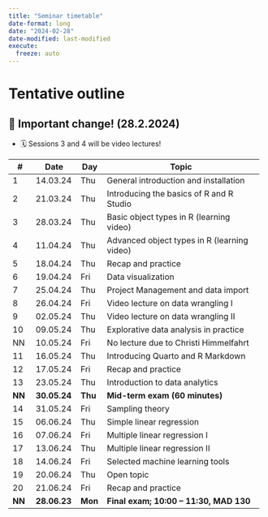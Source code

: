 ```yaml
---
title: "Seminar timetable"
date-format: long
date: "2024-02-28"
date-modified: last-modified
execute: 
  freeze: auto
---
```


# Tentative outline


::: {.callout-important collapse=false}
## 📢 Important change! (28.2.2024)

- 🗓️ Sessions 3 and 4 will be video lectures!

:::

+--------+--------------+---------+--------------------------------------------------------+
| **\#** | **Date**     | **Day** | **Topic**                                              |
+========+==============+=========+========================================================+
| 1      | 14.03.24     | Thu     | General introduction and installation                  |
+--------+--------------+---------+--------------------------------------------------------+
| 2      | 21.03.24     | Thu     | Introducing the basics of R and R Studio               |
+--------+--------------+---------+--------------------------------------------------------+
| 3      | 28.03.24     | Thu     | Basic object types in R (learning video)               |
+--------+--------------+---------+--------------------------------------------------------+
| 4      | 11.04.24     | Thu     | Advanced object types in R (learning video)            |
+--------+--------------+---------+--------------------------------------------------------+
| 5      | 18.04.24     | Thu     | Recap and practice                                     |
+--------+--------------+---------+--------------------------------------------------------+
| 6      | 19.04.24     | Fri     | Data visualization                                     |
+--------+--------------+---------+--------------------------------------------------------+
| 7      | 25.04.24     | Thu     | Project Management and data import                     |
+--------+--------------+---------+--------------------------------------------------------+
| 8      | 26.04.24     | Fri     | Video lecture on data wrangling I                      |
+--------+--------------+---------+--------------------------------------------------------+
| 9      | 02.05.24     | Thu     | Video lecture on data wrangling II                     |
+--------+--------------+---------+--------------------------------------------------------+
| 10     | 09.05.24     | Thu     | Explorative data analysis in practice                  |
+--------+--------------+---------+--------------------------------------------------------+
| NN     | 10.05.24     | Fri     | No lecture due to Christi Himmelfahrt                  |
+--------+--------------+---------+--------------------------------------------------------+
| 11     | 16.05.24     | Thu     | Introducing Quarto and R Markdown                      |
+--------+--------------+---------+--------------------------------------------------------+
| 12     | 17.05.24     | Fri     | Recap and practice                                     |
+--------+--------------+---------+--------------------------------------------------------+
| 13     | 23.05.24     | Thu     | Introduction to data analytics                         |
+--------+--------------+---------+--------------------------------------------------------+
| **NN** | **30.05.24** | **Thu** | **Mid-term exam (60 minutes)**                         |
+--------+--------------+---------+--------------------------------------------------------+
| 14     | 31.05.24     | Fri     | Sampling theory                                        |
+--------+--------------+---------+--------------------------------------------------------+
| 15     | 06.06.24     | Thu     | Simple linear regression                               |
+--------+--------------+---------+--------------------------------------------------------+
| 16     | 07.06.24     | Fri     | Multiple linear regression I                           |
+--------+--------------+---------+--------------------------------------------------------+
| 17     | 13.06.24     | Thu     | Multiple linear regression II                          |
+--------+--------------+---------+--------------------------------------------------------+
| 18     | 14.06.24     | Fri     | Selected machine learning tools                        |
+--------+--------------+---------+--------------------------------------------------------+
| 19     | 20.06.24     | Thu     | Open topic                                             |
+--------+--------------+---------+--------------------------------------------------------+
| 20     | 21.06.24     | Fri     | Recap and practice                                     |
+--------+--------------+---------+--------------------------------------------------------+
| **NN** | **28.06.23** | **Mon** | **Final exam; 10:00 – 11:30, MAD 130**                 |
+--------+--------------+---------+--------------------------------------------------------+
